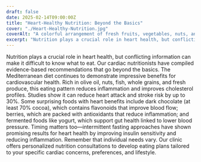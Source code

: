 ---
draft: false
date: 2025-02-14T09:00:00Z
title: "Heart-Healthy Nutrition: Beyond the Basics"
cover: "./Heart-Healthy-Nutrition.jpg"
coverAlt: "A colorful arrangement of fresh fruits, vegetables, nuts, and fish on a wooden table."
excerpt: "Nutrition plays a crucial role in heart health, but conflicting information can make it difficult to know what to eat. Our cardiac nutritionists have compiled evidence-based recommendations that go beyond the basics."
---

Nutrition plays a crucial role in heart health, but conflicting information can make it difficult to know what to eat. Our cardiac nutritionists have compiled evidence-based recommendations that go beyond the basics.
The Mediterranean diet continues to demonstrate impressive benefits for cardiovascular health. Rich in olive oil, nuts, fish, whole grains, and fresh produce, this eating pattern reduces inflammation and improves cholesterol profiles. Studies show it can reduce heart attack and stroke risk by up to 30%.
Some surprising foods with heart benefits include dark chocolate (at least 70% cocoa), which contains flavonoids that improve blood flow; berries, which are packed with antioxidants that reduce inflammation; and fermented foods like yogurt, which support gut health linked to lower blood pressure.
Timing matters too—intermittent fasting approaches have shown promising results for heart health by improving insulin sensitivity and reducing inflammation.
Remember that individual needs vary. Our clinic offers personalized nutrition consultations to develop eating plans tailored to your specific cardiac concerns, preferences, and lifestyle.